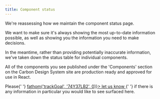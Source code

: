 ```yaml
---
title: Component status
---
```


We're reassessing how we maintain the component status page.

We want to make sure it's always showing the most up-to-date information possible, as well as showing you the information you need to make decisions.

In the meantime, rather than providing potentially inaccurate information, we've taken down the status table for individual components.

All of the components you see published under the 'Components' section on the Carbon Design System site are production ready and approved for use in React.

<InlineNotification>
  Please{' '}
  <a
    href="https://github.com/carbon-design-system/carbon-website/issues/961"
    onClick={() => fathom('trackGoal', '74Y37LB2', 0)}>
    let us know
  </a>{' '}
  if there is any information in particular you would like to see surfaced here.
</InlineNotification>

